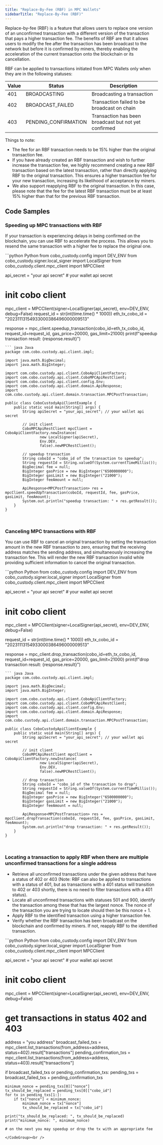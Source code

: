 ```yaml
---
title: "Replace-By-Fee (RBF) in MPC Wallets"
sidebarTitle: "Replace-By-Fee (RBF)"
---
```


Replace-by-fee (RBF) is a feature that allows users to replace one version of an unconfirmed transaction with a different version of the transaction that pays a higher transaction fee.
The benefits of RBF are that it allows users to modify the fee after the transaction has been broadcast to the network but before it is confirmed by miners,
thereby enabling the acceleration of the current transaction onto the blockchain or its cancellation.

RBF can be applied to transactions initiated from MPC Wallets only when they are in the following statuses:

| Value | Status | Description |
| ----------- | ----------- | ----------- |
| 401| BROADCASTING | Broadcasting a transaction |
| 402| BROADCAST_FAILED | Transaction failed to be broadcast on chain |
| 403| PENDING_CONFIRMATION | Transaction has been broadcast but not yet confirmed  |

Things to note:
  - The fee for an RBF transaction needs to be 15% higher than the original transaction fee.
  - If you have already created an RBF transaction and wish to further increase the transaction fee, we highly recommend creating a new RBF transaction based on the latest transaction, rather than directly applying RBF to the original transaction.
    This ensures a higher transaction fee for your new transaction, increasing its likelihood of acceptance by miners.
  - We also support reapplying RBF to the original transaction. In this case, please note that the fee for the latest RBF transaction must be at least 15% higher than that for the previous RBF transaction.


## Code Samples

### Speeding up MPC transactions with RBF

If your transaction is experiencing delays in being confirmed on the blockchain, you can use RBF to accelerate the process.
This allows you to resend the same transaction with a higher fee to replace the original one.

<CodeGroup>
```python Python
from cobo_custody.config import DEV_ENV
from cobo_custody.signer.local_signer import LocalSigner
from cobo_custody.client.mpc_client import MPCClient

api_secret = "your api secret"  # your wallet api secret

# init cobo client
mpc_client = MPCClient(signer=LocalSigner(api_secret), env=DEV_ENV, debug=False)
request_id = str(int(time.time() * 1000))
eth_tx_cobo_id = "20231113154933000386496000009513"

response = mpc_client.speedup_transaction(cobo_id=eth_tx_cobo_id, request_id=request_id,                                                  gas_price=20000, gas_limit=21000)
print(f"speedup transaction result: {response.result}")
```
``` java Java
package com.cobo.custody.api.client.impl;

import java.math.BigDecimal;
import java.math.BigInteger;

import com.cobo.custody.api.client.CoboApiClientFactory;
import com.cobo.custody.api.client.CoboMPCApiRestClient;
import com.cobo.custody.api.client.config.Env;
import com.cobo.custody.api.client.domain.ApiResponse;
import com.cobo.custody.api.client.domain.transaction.MPCPostTransaction;

public class CobоCustodyApiClientExample {
    public static void main(String[] args) {
        String apiSecret = "your_api_secret"; // your wallet api secret

        // init client
        CoboMPCApiRestClient mpcClient = CoboApiClientFactory.newInstance(
                new LocalSigner(apiSecret),
                Env.DEV,
                false).newMPCRestClient();

        // speedup transaction
        String coboId = "cobo_id of the transaction to speedup";
        String requestId = String.valueOf(System.currentTimeMillis());
        BigDecimal fee = null;
        BigInteger gasPrice = new BigInteger("6500000000");
        BigInteger gasLimit = new BigInteger("21000");
        BigInteger feeAmount = null;

        ApiResponse<MPCPostTransaction> res = mpcClient.speedUpTransaction(coboId, requestId, fee, gasPrice, gasLimit, feeAmount);
        System.out.println("speedup transaction: " + res.getResult());
    }
}
```
</CodeGroup><br />

### Canceling MPC transactions with RBF
You can use RBF to cancel an original transaction by setting the transaction amount in the new RBF transaction to zero, ensuring that the receiving address matches the sending address, and simultaneously increasing the transaction fee.
This will render the new RBF transaction invalid while providing sufficient information to cancel the original transaction.

<CodeGroup>
```python Python
from cobo_custody.config import DEV_ENV
from cobo_custody.signer.local_signer import LocalSigner
from cobo_custody.client.mpc_client import MPCClient

api_secret = "your api secret"  # your wallet api secret

# init cobo client
mpc_client = MPCClient(signer=LocalSigner(api_secret), env=DEV_ENV, debug=False)

request_id = str(int(time.time() * 1000))
eth_tx_cobo_id = "20231113154933000386496000009513"

response = mpc_client.drop_transaction(cobo_id=eth_tx_cobo_id, request_id=request_id,                                                  gas_price=20000, gas_limit=21000)
print(f"drop transaction result: {response.result}")
```
``` java Java
package com.cobo.custody.api.client.impl;

import java.math.BigDecimal;
import java.math.BigInteger;

import com.cobo.custody.api.client.CoboApiClientFactory;
import com.cobo.custody.api.client.CoboMPCApiRestClient;
import com.cobo.custody.api.client.config.Env;
import com.cobo.custody.api.client.domain.ApiResponse;
import com.cobo.custody.api.client.domain.transaction.MPCPostTransaction;

public class CobоCustodyApiClientExample {
    public static void main(String[] args) {
        String apiSecret = "your_api_secret"; // your wallet api secret

        // init client
        CoboMPCApiRestClient mpcClient = CoboApiClientFactory.newInstance(
                new LocalSigner(apiSecret),
                Env.DEV,
                false).newMPCRestClient();

        // drop transaction
        String coboId = "cobo_id of the transaction to drop";
        String requestId = String.valueOf(System.currentTimeMillis());
        BigDecimal fee = null;
        BigInteger gasPrice = new BigInteger("6500000000");
        BigInteger gasLimit = new BigInteger("21000");
        BigInteger feeAmount = null;

        ApiResponse<MPCPostTransaction> res = mpcClient.dropTransaction(coboId, requestId, fee, gasPrice, gasLimit, feeAmount);
        System.out.println("drop transaction: " + res.getResult());
    }
}
```
</CodeGroup><br />

### Locating a transaction to apply RBF when there are multiple unconfirmed transactions for a single address
 - Retrieve all unconfirmed transactions under the given address that have a status of 402 or 403 (Note: RBF can also be applied to transactions with a status of 401, but as transactions with a 401 status will transition to 402 or 403 shortly, there is no need to filter transactions with a 401 status).
 - Locate all unconfirmed transactions with statuses 501 and 900, identify the transaction among these that has the largest nonce. The nonce of the transaction you are trying to locate should then be this nonce + 1.
 - Apply RBF to the identified transaction using a higher transaction fee.
 - Verify whether the RBF transaction has been broadcast on the blockchain and confirmed by miners. If not, reapply RBF to the identified transaction.

<CodeGroup>
```python Python
from cobo_custody.config import DEV_ENV
from cobo_custody.signer.local_signer import LocalSigner
from cobo_custody.client.mpc_client import MPCClient

api_secret = "your api secret"  # your wallet api secret

# init cobo client
mpc_client = MPCClient(signer=LocalSigner(api_secret), env=DEV_ENV, debug=False)

# get transactions in status 402 and 403
address = "you address"
broadcast_failed_txs = mpc_client.list_transactions(from_address=address, status=402).result["transactions"]
pending_confirmation_txs = mpc_client.list_transactions(from_address=address, status=403).result["transactions"]

if broadcast_failed_txs or pending_confirmation_txs:
    pending_txs = broadcast_failed_txs + pending_confirmation_txs

    minimum_nonce = pending_txs[0]["nonce"]
    tx_should_be_replaced = pending_txs[0]["cobo_id"]
    for tx in pending_txs[1:]:
        if tx["nonce"] < minimum_nonce:
            minimum_nonce = tx["nonce"]
            tx_should_be_replaced = tx["cobo_id"]

    print("tx_should_be_replaced: ", tx_should_be_replaced)
    print("minimum_nonce: ", minimum_nonce)

    # on the next you may speedup or drop the tx with an appropriate fee
```
</CodeGroup><br />